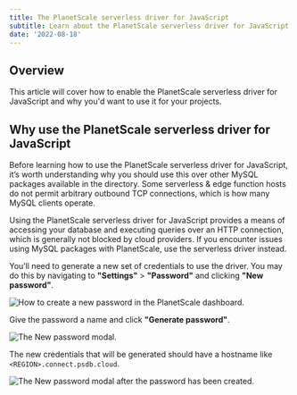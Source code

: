 ```yaml
---
title: The PlanetScale serverless driver for JavaScript
subtitle: Learn about the PlanetScale serverless driver for JavaScript.
date: '2022-08-18'
---
```


## Overview

This article will cover how to enable the PlanetScale serverless driver for JavaScript and why you'd want to use it for your projects.

## Why use the PlanetScale serverless driver for JavaScript

Before learning how to use the PlanetScale serverless driver for JavaScript, it’s worth understanding why you should use this over other MySQL packages available in the directory. Some serverless & edge function hosts do not permit arbitrary outbound TCP connections, which is how many MySQL clients operate.

Using the PlanetScale serverless driver for JavaScript provides a means of accessing your database and executing queries over an HTTP connection, which is generally not blocked by cloud providers. If you encounter issues using MySQL packages with PlanetScale, use the serverless driver instead.

You’ll need to generate a new set of credentials to use the driver. You may do this by navigating to **"Settings"** > **"Password"** and clicking **"New password"**.

![How to create a new password in the PlanetScale dashboard.](/docs/tutorials/planetscale-serverless-driver/how-to-create-a-new-password-in-the-planetscale-dashboard.png)

Give the password a name and click **"Generate password"**.

![The New password modal.](/docs/tutorials/planetscale-serverless-driver/the-new-password-modal.png)

The new credentials that will be generated should have a hostname like `<REGION>.connect.psdb.cloud`.

![The New password modal after the password has been created.](/docs/tutorials/planetscale-serverless-driver/the-new-password-modal-after-the-password-has-been-created.png)
